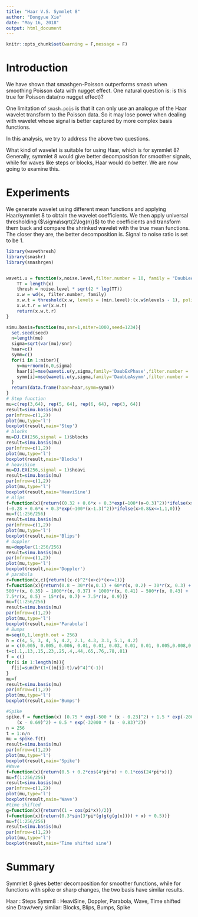 ```yaml
---
title: "Haar V.S. Symmlet 8"
author: "Dongyue Xie"
date: "May 16, 2018"
output: html_document
---
```


```r
knitr::opts_chunk$set(warning = F,message = F)
```

# Introduction
We have shown that smashgen-Poisson outperforms smash when smoothing Poisson data with nugget effect. One natural question is: is this true for Poisson data(no nugget effect)? 

One limitation of `smash.pois` is that it can only use an analogue
of the Haar wavelet transform to the Poisson data. So it may lose power when dealing with wavelet whose signal is better captured by more complex basis functions.

In this analysis, we try to address the above two questions.

What kind of wavelet is suitable for using Haar, which is for symmlet 8? Generally, symmlet 8 would give better decomposition for smoother signals, while for waves like steps or blocks, Haar would do better. We are now going to examine this.

# Experiments

We generate wavelet using different mean functions and applying Haar/symmlet 8 to obtain the wavelet coefficients. We then apply universal thresholding ($\sigma\sqrt{2\log(n)}$) to the coefficients and transform them back and compare the shrinked wavelet with the true mean functions. The closer they are, the better decomposition is. Signal to noise ratio is set to be 1. 

```r
library(wavethresh)
library(smashr)
library(smashrgen)


waveti.u = function(x,noise.level,filter.number = 10, family = "DaubLeAsymm", min.level = 3) {
    TT = length(x)
    thresh = noise.level * sqrt(2 * log(TT))
    x.w = wd(x, filter.number, family)
    x.w.t = threshold(x.w, levels = (min.level):(x.w$nlevels - 1), policy = "manual", value = thresh, type = "hard")
    x.w.t.r = wr(x.w.t)
    return(x.w.t.r)
}

simu.basis=function(mu,snr=1,niter=1000,seed=1234){
  set.seed(seed)
  n=length(mu)
  sigma=sqrt(var(mu)/snr)
  haar=c()
  symm=c()
  for(i in 1:niter){
    y=mu+rnorm(n,0,sigma)
    haar[i]=mse(waveti.u(y,sigma,family='DaubExPhase',filter.number =  1),mu)
    symm[i]=mse(waveti.u(y,sigma,family='DaubLeAsymm',filter.number =  8),mu)
  }
  return(data.frame(haar=haar,symm=symm))
}
# Step function
mu=c(rep(3,64), rep(5, 64), rep(6, 64), rep(3, 64))
result=simu.basis(mu)
par(mfrow=c(1,2))
plot(mu,type='l')
boxplot(result,main='Step')
# blocks
mu=DJ.EX(256,signal = 1)$blocks
result=simu.basis(mu)
par(mfrow=c(1,2))
plot(mu,type='l')
boxplot(result,main='Blocks')
# heaviSine
mu=DJ.EX(256,signal = 1)$heavi
result=simu.basis(mu)
par(mfrow=c(1,2))
plot(mu,type='l')
boxplot(result,main='HeaviSine')
# Blips
f=function(x){return((0.32 + 0.6*x + 0.3*exp(−100*(x−0.3)^2))*ifelse(x>=0&x<=0.8,1,0)+
(−0.28 + 0.6*x + 0.3*exp(−100*(x−1.3)^2))*ifelse(x>0.8&x<=1,1,0))}
mu=f(1:256/256)
result=simu.basis(mu)
par(mfrow=c(1,2))
plot(mu,type='l')
boxplot(result,main='Blips')
# doppler
mu=doppler(1:256/256)
result=simu.basis(mu)
par(mfrow=c(1,2))
plot(mu,type='l')
boxplot(result,main='Doppler')
# parabola
r=function(x,c){return((x-c)^2*(x>c)*(x<=1))}
f=function(x){return(0.8 − 30*r(x,0.1) + 60*r(x, 0.2) − 30*r(x, 0.3) +
500*r(x, 0.35) − 1000*r(x, 0.37) + 1000*r(x, 0.41) − 500*r(x, 0.43) +
7.5*r(x, 0.5) − 15*r(x, 0.7) + 7.5*r(x, 0.9))}
mu=f(1:256/256)
result=simu.basis(mu)
par(mfrow=c(1,2))
plot(mu,type='l')
boxplot(result,main='Parabola')
# Bumps
m=seq(0,1,length.out = 256)
h = c(4, 5, 3, 4, 5, 4.2, 2.1, 4.3, 3.1, 5.1, 4.2)
w = c(0.005, 0.005, 0.006, 0.01, 0.01, 0.03, 0.01, 0.01, 0.005,0.008,0.005)
t=c(.1,.13,.15,.23,.25,.4,.44,.65,.76,.78,.81)
f = c()
for(i in 1:length(m)){
  f[i]=sum(h*(1+((m[i]-t)/w)^4)^(-1))
}
mu=f
result=simu.basis(mu)
par(mfrow=c(1,2))
plot(mu,type='l')
boxplot(result,main='Bumps')

#Spike
spike.f = function(x) (0.75 * exp(-500 * (x - 0.23)^2) + 1.5 * exp(-2000 * (x - 0.33)^2) + 3 * exp(-8000 * (x - 0.47)^2) + 2.25 * exp(-16000 * 
    (x - 0.69)^2) + 0.5 * exp(-32000 * (x - 0.83)^2))
n = 256
t = 1:n/n
mu = spike.f(t)
result=simu.basis(mu)
par(mfrow=c(1,2))
plot(mu,type='l')
boxplot(result,main='Spike')
#Wave
f=function(x){return(0.5 + 0.2*cos(4*pi*x) + 0.1*cos(24*pi*x))}
mu=f(1:256/256)
result=simu.basis(mu)
par(mfrow=c(1,2))
plot(mu,type='l')
boxplot(result,main='Wave')
#time shifted
g=function(x){return((1 − cos(pi*x))/2)}
f=function(x){return(0.3*sin(3*pi*(g(g(g(g(x)))) + x) + 0.5))}
mu=f(1:256/256)
result=simu.basis(mu)
par(mfrow=c(1,2))
plot(mu,type='l')
boxplot(result,main='Time shifted sine')
```

# Summary

Symmlet 8 gives better decomposition for smoother functions, while for functions with spike or sharp changes, the two basis have similar results. 

Haar : Steps
Symm8 : HeaviSine, Doppler, Parabola, Wave, Time shifted sine
Draw/very similar: Blocks, Blips, Bumps, Spike
